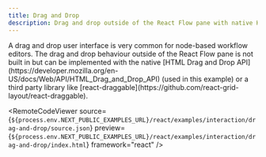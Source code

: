 ```yaml
---
title: Drag and Drop
description: Drag and drop outside of the React Flow pane with native HTML Drag and Drop API or react-draggable.
---
```



<ExampleLayout>
A drag and drop user interface is very common for node-based workflow editors. The drag and drop behaviour outside of the React Flow pane is not built in but can be implemented with the native [HTML Drag and Drop API](https://developer.mozilla.org/en-US/docs/Web/API/HTML_Drag_and_Drop_API) (used in this example) or a third party library like [react-draggable](https://github.com/react-grid-layout/react-draggable).

<RemoteCodeViewer
  source={`${process.env.NEXT_PUBLIC_EXAMPLES_URL}/react/examples/interaction/drag-and-drop/source.json`}
  preview={`${process.env.NEXT_PUBLIC_EXAMPLES_URL}/react/examples/interaction/drag-and-drop/index.html`}
  framework="react"
/>

</ExampleLayout>
